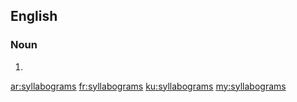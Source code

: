 ==English==

===Noun===
{{head|en|plural}}

# {{plural of|syllabogram|lang=en}}

[[ar:syllabograms]]
[[fr:syllabograms]]
[[ku:syllabograms]]
[[my:syllabograms]]
